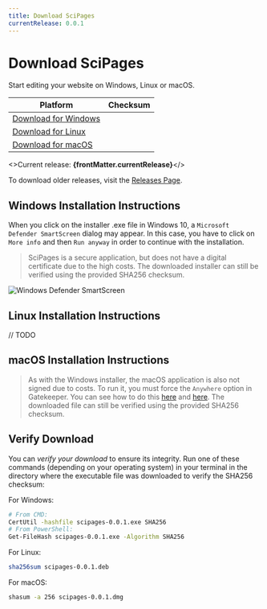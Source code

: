 ```yaml
---
title: Download SciPages
currentRelease: 0.0.1
---
```



<div className={styles.download}>
  <div className={styles.header}>
    <h1>
      Download SciPages
    </h1>
    <p>
      Start editing your website on Windows, Linux or macOS.
    </p>
  </div>
</div>

| Platform                                                              | Checksum |
|-----------------------------------------------------------------------|----------|
| [Download for Windows](https://github.com/scipages/scipages/releases) |          |
| [Download for Linux](https://github.com/scipages/scipages/releases)   |          |
| [Download for macOS](https://github.com/scipages/scipages/releases)   |          |

<>Current release: <b>{frontMatter.currentRelease}</b></>

To download older releases, visit the [Releases Page](https://github.com/scipages/scipages/releases).

## Windows Installation Instructions

When you click on the installer .exe file in Windows 10,
a `Microsoft Defender SmartScreen` dialog may appear.
In this case, you have to click on `More info` and then `Run anyway`
in order to continue with the installation.

> SciPages is a secure application, but does not have a digital certificate due to the high costs.
> The downloaded installer can still be verified using the provided SHA256 checksum.

![Windows Defender SmartScreen](/img/download/windows-protected-your-pc.png)

## Linux Installation Instructions

// TODO

## macOS Installation Instructions

> As with the Windows installer, the macOS application is also not signed due to costs.
> To run it, you must force the `Anywhere` option in Gatekeeper.
> You can see how to do this [here](https://apple.stackexchange.com/a/294016)
> and [here](https://apple.stackexchange.com/a/412436).
> The downloaded file can still be verified using the provided SHA256 checksum.

## Verify Download

You can *verify your download* to ensure its integrity.
Run one of these commands (depending on your operating system) in your terminal in the directory
where the executable file was downloaded to verify the SHA256 checksum:

For Windows:
```bash
# From CMD:
CertUtil -hashfile scipages-0.0.1.exe SHA256
# From PowerShell:
Get-FileHash scipages-0.0.1.exe -Algorithm SHA256
```

For Linux:
```bash
sha256sum scipages-0.0.1.deb
```

For macOS:

```bash
shasum -a 256 scipages-0.0.1.dmg
```
